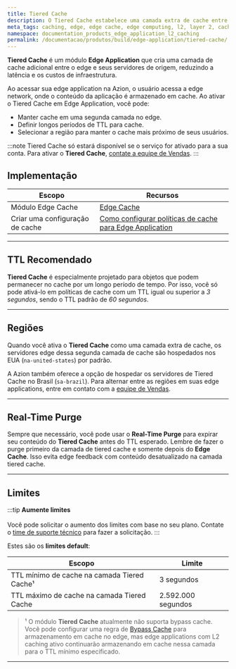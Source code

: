 ```yaml
---
title: Tiered Cache
description: O Tiered Cache estabelece uma camada extra de cache entre o edge e seus servidores de origem, reduzindo efetivamente a latência e minimizando as despesas com infraestrutura.
meta_tags: caching, edge, edge cache, edge computing, l2, layer 2, cache layer, purge cache
namespace: documentation_products_edge_application_l2_caching
permalink: /documentacao/produtos/build/edge-application/tiered-cache/
---
```


**Tiered Cache** é um módulo **Edge ⁠Application** que cria uma camada de cache adicional entre o edge e seus servidores de origem, reduzindo a latência e os custos de infraestrutura.

Ao acessar sua edge application na Azion, o usuário acessa a edge network, onde o conteúdo da aplicação é armazenado em cache. Ao ativar o Tiered Cache em Edge Application, você pode:

- Manter cache em uma segunda camada no edge.
- Definir longos períodos de TTL para cache.
- Selecionar a região para manter o cache mais próximo de seus usuários.

:::note
Tiered Cache só estará disponível se o serviço for ativado para a sua conta. Para ativar o **Tiered Cache**, [contate a equipe de Vendas](https://www.azion.com/en/contact-sales/).
:::

## Implementação

| Escopo | Recursos |
| --- | --- |
| Módulo Edge Cache | [Edge Cache](/pt-br/documentacao/produtos/build/edge-application/edge-cache/) |
| Criar uma configuração de cache | [Como configurar políticas de cache para Edge Application](/pt-br/documentacao/produtos/guias/cache-settings/) |

---

## TTL Recomendado

**Tiered ⁠Cache** é especialmente projetado para objetos que podem permanecer no cache por um longo período de tempo. Por isso, você só pode ativá-lo em políticas de cache com um TTL igual ou superior a *3 segundos*, sendo o TTL padrão de *60 segundos*.

<LinkButton link="/pt-br/documentacao/produtos/build/edge-application/cache-settings/#browser-cache-settings" text="Saiba mais sobre expiration settings" />

---

## Regiões

Quando você ativa o **Tiered Cache** como uma camada extra de cache, os servidores edge dessa segunda camada de cache são hospedados nos EUA (`na-united-states`) por padrão. 

A Azion também oferece a opção de hospedar os servidores de Tiered Cache no Brasil (`sa-brazil`). Para alternar entre as regiões em suas edge applications, entre em contato com a [equipe de Vendas](https://www.azion.com/pt-br/contate-vendas/).

---

## Real-Time Purge

Sempre que necessário, você pode usar o **Real-Time Purge** para expirar seu conteúdo do **Tiered Cache** antes do TTL esperado. Lembre de fazer o purge primeiro da camada de tiered cache e somente depois do **Edge Cache**. Isso evita edge feedback com conteúdo desatualizado na camada tiered cache.

<LinkButton link="/pt-br/documentacao/produtos/build/edge-application/real-time-purge/" text="Saiba mais sobre Real-Time Purge" />

---

## Limites

:::tip
**Aumente limites** <br></br>
Você pode solicitar o aumento dos limites com base no seu plano. Contate o [time de suporte técnico](/pt-br/documentacao/servicos/suporte/) para fazer a solicitação.
:::

Estes são os **limites default**:

| Escopo | Limite |
| --- | --- |
| TTL mínimo de cache na camada Tiered Cache¹ | 3 segundos |
| TTL máximo de cache na camada Tiered Cache | 2.592.000 segundos |

> ¹ O módulo **Tiered Cache** atualmente não suporta bypass cache. Você pode configurar uma regra de [Bypass Cache](/pt-br/documentacao/produtos/build/edge-application/rules-engine/#bypass-cache) para armazenamento em cache no edge, mas edge applications com L2 caching ativo continuarão armazenando em cache nessa camada para o TTL mínimo especificado.

---

